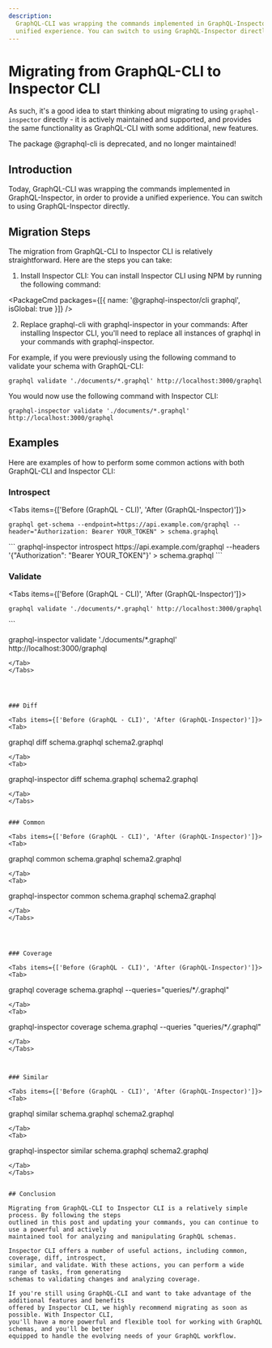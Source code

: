 ```yaml
---
description:
  GraphQL-CLI was wrapping the commands implemented in GraphQL-Inspector, in order to provide a
  unified experience. You can switch to using GraphQL-Inspector directly.
---
```



# Migrating from GraphQL-CLI to Inspector CLI

As such, it's a good idea to start thinking about migrating to using `graphql-inspector` directly -
it is actively maintained and supported, and provides the same functionality as GraphQL-CLI with
some additional, new features.

<Callout type="warning">The package @graphql-cli is deprecated, and no longer maintained!</Callout>

## Introduction

Today, GraphQL-CLI was wrapping the commands implemented in GraphQL-Inspector, in order to provide a
unified experience. You can switch to using GraphQL-Inspector directly.

## Migration Steps

The migration from GraphQL-CLI to Inspector CLI is relatively straightforward. Here are the steps
you can take:

1. Install Inspector CLI: You can install Inspector CLI using NPM by running the following command:

<PackageCmd packages={[{ name: '@graphql-inspector/cli graphql', isGlobal: true }]} />

2. Replace graphql-cli with graphql-inspector in your commands: After installing Inspector CLI,
   you'll need to replace all instances of graphql in your commands with graphql-inspector.

For example, if you were previously using the following command to validate your schema with
GraphQL-CLI:

```
graphql validate './documents/*.graphql' http://localhost:3000/graphql
```

You would now use the following command with Inspector CLI:

```
graphql-inspector validate './documents/*.graphql' http://localhost:3000/graphql
```

## Examples

Here are examples of how to perform some common actions with both GraphQL-CLI and Inspector CLI:

### Introspect

<Tabs items={['Before (GraphQL - CLI)', 'After (GraphQL-Inspector)']}>
<Tab>
```
graphql get-schema --endpoint=https://api.example.com/graphql --header="Authorization: Bearer YOUR_TOKEN" > schema.graphql
```
</Tab>
<Tab>
```
graphql-inspector introspect https://api.example.com/graphql --headers '{"Authorization": "Bearer YOUR_TOKEN"}' > schema.graphql
```
</Tab>
</Tabs>

### Validate

<Tabs items={['Before (GraphQL - CLI)', 'After (GraphQL-Inspector)']}>
<Tab>
```
graphql validate './documents/*.graphql' http://localhost:3000/graphql

```
</Tab>
<Tab>
```

graphql-inspector validate './documents/\*.graphql' http://localhost:3000/graphql

```
</Tab>
</Tabs>




### Diff

<Tabs items={['Before (GraphQL - CLI)', 'After (GraphQL-Inspector)']}>
<Tab>
```

graphql diff schema.graphql schema2.graphql

```
</Tab>
<Tab>
```

graphql-inspector diff schema.graphql schema2.graphql

```
</Tab>
</Tabs>


### Common

<Tabs items={['Before (GraphQL - CLI)', 'After (GraphQL-Inspector)']}>
<Tab>
```

graphql common schema.graphql schema2.graphql

```
</Tab>
<Tab>
```

graphql-inspector common schema.graphql schema2.graphql

```
</Tab>
</Tabs>




### Coverage

<Tabs items={['Before (GraphQL - CLI)', 'After (GraphQL-Inspector)']}>
<Tab>
```

graphql coverage schema.graphql --queries="queries/\*_/_.graphql"

```
</Tab>
<Tab>
```

graphql-inspector coverage schema.graphql --queries "queries/\*_/_.graphql"

```
</Tab>
</Tabs>



### Similar

<Tabs items={['Before (GraphQL - CLI)', 'After (GraphQL-Inspector)']}>
<Tab>
```

graphql similar schema.graphql schema2.graphql

```
</Tab>
<Tab>
```

graphql-inspector similar schema.graphql schema2.graphql

```
</Tab>
</Tabs>


## Conclusion

Migrating from GraphQL-CLI to Inspector CLI is a relatively simple process. By following the steps
outlined in this post and updating your commands, you can continue to use a powerful and actively
maintained tool for analyzing and manipulating GraphQL schemas.

Inspector CLI offers a number of useful actions, including common, coverage, diff, introspect,
similar, and validate. With these actions, you can perform a wide range of tasks, from generating
schemas to validating changes and analyzing coverage.

If you're still using GraphQL-CLI and want to take advantage of the additional features and benefits
offered by Inspector CLI, we highly recommend migrating as soon as possible. With Inspector CLI,
you'll have a more powerful and flexible tool for working with GraphQL schemas, and you'll be better
equipped to handle the evolving needs of your GraphQL workflow.
```
